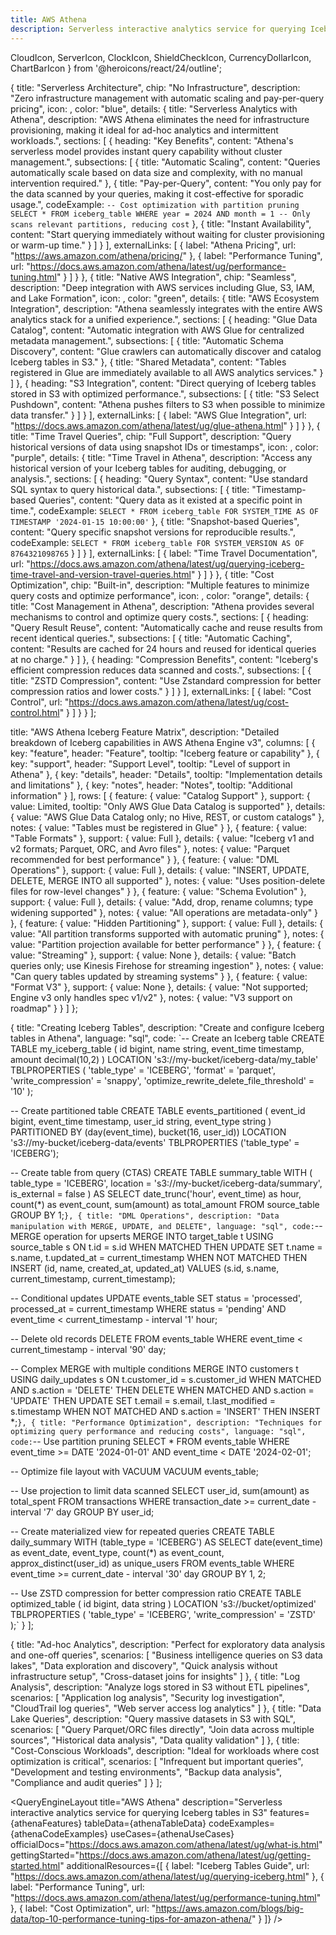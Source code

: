 ```yaml
---
title: AWS Athena
description: Serverless interactive analytics service for querying Iceberg tables in S3
---
```


  CloudIcon,
  ServerIcon,
  ClockIcon,
  ShieldCheckIcon,
  CurrencyDollarIcon,
  ChartBarIcon
} from '@heroicons/react/24/outline';

  {
    title: "Serverless Architecture",
    chip: "No Infrastructure",
    description: "Zero infrastructure management with automatic scaling and pay-per-query pricing",
    icon: <CloudIcon className="w-6 h-6" />,
    color: "blue",
    details: {
      title: "Serverless Analytics with Athena",
      description: "AWS Athena eliminates the need for infrastructure provisioning, making it ideal for ad-hoc analytics and intermittent workloads.",
      sections: [
        {
          heading: "Key Benefits",
          content: "Athena's serverless model provides instant query capability without cluster management.",
          subsections: [
            {
              title: "Automatic Scaling",
              content: "Queries automatically scale based on data size and complexity, with no manual intervention required."
            },
            {
              title: "Pay-per-Query",
              content: "You only pay for the data scanned by your queries, making it cost-effective for sporadic usage.",
              codeExample: `-- Cost optimization with partition pruning
SELECT * FROM iceberg_table
WHERE year = 2024 AND month = 1
-- Only scans relevant partitions, reducing cost`
            },
            {
              title: "Instant Availability",
              content: "Start querying immediately without waiting for cluster provisioning or warm-up time."
            }
          ]
        }
      ],
      externalLinks: [
        { label: "Athena Pricing", url: "https://aws.amazon.com/athena/pricing/" },
        { label: "Performance Tuning", url: "https://docs.aws.amazon.com/athena/latest/ug/performance-tuning.html" }
      ]
    }
  },
  {
    title: "Native AWS Integration",
    chip: "Seamless",
    description: "Deep integration with AWS services including Glue, S3, IAM, and Lake Formation",
    icon: <ServerIcon className="w-6 h-6" />,
    color: "green",
    details: {
      title: "AWS Ecosystem Integration",
      description: "Athena seamlessly integrates with the entire AWS analytics stack for a unified experience.",
      sections: [
        {
          heading: "Glue Data Catalog",
          content: "Automatic integration with AWS Glue for centralized metadata management.",
          subsections: [
            {
              title: "Automatic Schema Discovery",
              content: "Glue crawlers can automatically discover and catalog Iceberg tables in S3."
            },
            {
              title: "Shared Metadata",
              content: "Tables registered in Glue are immediately available to all AWS analytics services."
            }
          ]
        },
        {
          heading: "S3 Integration",
          content: "Direct querying of Iceberg tables stored in S3 with optimized performance.",
          subsections: [
            {
              title: "S3 Select Pushdown",
              content: "Athena pushes filters to S3 when possible to minimize data transfer."
            }
          ]
        }
      ],
      externalLinks: [
        { label: "AWS Glue Integration", url: "https://docs.aws.amazon.com/athena/latest/ug/glue-athena.html" }
      ]
    }
  },
  {
    title: "Time Travel Queries",
    chip: "Full Support",
    description: "Query historical versions of data using snapshot IDs or timestamps",
    icon: <ClockIcon className="w-6 h-6" />,
    color: "purple",
    details: {
      title: "Time Travel in Athena",
      description: "Access any historical version of your Iceberg tables for auditing, debugging, or analysis.",
      sections: [
        {
          heading: "Query Syntax",
          content: "Use standard SQL syntax to query historical data.",
          subsections: [
            {
              title: "Timestamp-based Queries",
              content: "Query data as it existed at a specific point in time.",
              codeExample: `SELECT * FROM iceberg_table
FOR SYSTEM_TIME AS OF TIMESTAMP '2024-01-15 10:00:00'`
            },
            {
              title: "Snapshot-based Queries",
              content: "Query specific snapshot versions for reproducible results.",
              codeExample: `SELECT * FROM iceberg_table
FOR SYSTEM_VERSION AS OF 8764321098765`
            }
          ]
        }
      ],
      externalLinks: [
        { label: "Time Travel Documentation", url: "https://docs.aws.amazon.com/athena/latest/ug/querying-iceberg-time-travel-and-version-travel-queries.html" }
      ]
    }
  },
  {
    title: "Cost Optimization",
    chip: "Built-in",
    description: "Multiple features to minimize query costs and optimize performance",
    icon: <CurrencyDollarIcon className="w-6 h-6" />,
    color: "orange",
    details: {
      title: "Cost Management in Athena",
      description: "Athena provides several mechanisms to control and optimize query costs.",
      sections: [
        {
          heading: "Query Result Reuse",
          content: "Automatically cache and reuse results from recent identical queries.",
          subsections: [
            {
              title: "Automatic Caching",
              content: "Results are cached for 24 hours and reused for identical queries at no charge."
            }
          ]
        },
        {
          heading: "Compression Benefits",
          content: "Iceberg's efficient compression reduces data scanned and costs.",
          subsections: [
            {
              title: "ZSTD Compression",
              content: "Use Zstandard compression for better compression ratios and lower costs."
            }
          ]
        }
      ],
      externalLinks: [
        { label: "Cost Control", url: "https://docs.aws.amazon.com/athena/latest/ug/cost-control.html" }
      ]
    }
  }
];

  title: "AWS Athena Iceberg Feature Matrix",
  description: "Detailed breakdown of Iceberg capabilities in AWS Athena Engine v3",
  columns: [
    {
      key: "feature",
      header: "Feature",
      tooltip: "Iceberg feature or capability"
    },
    {
      key: "support",
      header: "Support Level",
      tooltip: "Level of support in Athena"
    },
    {
      key: "details",
      header: "Details",
      tooltip: "Implementation details and limitations"
    },
    {
      key: "notes",
      header: "Notes",
      tooltip: "Additional information"
    }
  ],
  rows: [
    {
      feature: { value: "Catalog Support" },
      support: {
        value: <span className="text-yellow-600 font-semibold">Limited</span>,
        tooltip: "Only AWS Glue Data Catalog is supported"
      },
      details: {
        value: "AWS Glue Data Catalog only; no Hive, REST, or custom catalogs"
      },
      notes: { value: "Tables must be registered in Glue" }
    },
    {
      feature: { value: "Table Formats" },
      support: {
        value: <span className="text-green-600 font-semibold">Full</span>
      },
      details: {
        value: "Iceberg v1 and v2 formats; Parquet, ORC, and Avro files"
      },
      notes: { value: "Parquet recommended for best performance" }
    },
    {
      feature: { value: "DML Operations" },
      support: {
        value: <span className="text-green-600 font-semibold">Full</span>
      },
      details: {
        value: "INSERT, UPDATE, DELETE, MERGE INTO all supported"
      },
      notes: { value: "Uses position-delete files for row-level changes" }
    },
    {
      feature: { value: "Schema Evolution" },
      support: {
        value: <span className="text-green-600 font-semibold">Full</span>
      },
      details: {
        value: "Add, drop, rename columns; type widening supported"
      },
      notes: { value: "All operations are metadata-only" }
    },
    {
      feature: { value: "Hidden Partitioning" },
      support: {
        value: <span className="text-green-600 font-semibold">Full</span>
      },
      details: {
        value: "All partition transforms supported with automatic pruning"
      },
      notes: { value: "Partition projection available for better performance" }
    },
    {
      feature: { value: "Streaming" },
      support: {
        value: <span className="text-red-600 font-semibold">None</span>
      },
      details: {
        value: "Batch queries only; use Kinesis Firehose for streaming ingestion"
      },
      notes: { value: "Can query tables updated by streaming systems" }
    },
    {
      feature: { value: "Format V3" },
      support: {
        value: <span className="text-red-600 font-semibold">None</span>
      },
      details: {
        value: "Not supported; Engine v3 only handles spec v1/v2"
      },
      notes: { value: "V3 support on roadmap" }
    }
  ]
};

  {
    title: "Creating Iceberg Tables",
    description: "Create and configure Iceberg tables in Athena",
    language: "sql",
    code: `-- Create an Iceberg table
CREATE TABLE my_iceberg_table (
  id bigint,
  name string,
  event_time timestamp,
  amount decimal(10,2)
)
LOCATION 's3://my-bucket/iceberg-data/my_table'
TBLPROPERTIES (
  'table_type' = 'ICEBERG',
  'format' = 'parquet',
  'write_compression' = 'snappy',
  'optimize_rewrite_delete_file_threshold' = '10'
);

-- Create partitioned table
CREATE TABLE events_partitioned (
  event_id bigint,
  event_time timestamp,
  user_id string,
  event_type string
)
PARTITIONED BY (day(event_time), bucket(16, user_id))
LOCATION 's3://my-bucket/iceberg-data/events'
TBLPROPERTIES ('table_type' = 'ICEBERG');

-- Create table from query (CTAS)
CREATE TABLE summary_table
WITH (
  table_type = 'ICEBERG',
  location = 's3://my-bucket/iceberg-data/summary',
  is_external = false
)
AS SELECT 
  date_trunc('hour', event_time) as hour,
  count(*) as event_count,
  sum(amount) as total_amount
FROM source_table
GROUP BY 1;`
  },
  {
    title: "DML Operations",
    description: "Data manipulation with MERGE, UPDATE, and DELETE",
    language: "sql",
    code: `-- MERGE operation for upserts
MERGE INTO target_table t
USING source_table s
ON t.id = s.id
WHEN MATCHED THEN
  UPDATE SET
    t.name = s.name,
    t.updated_at = current_timestamp
WHEN NOT MATCHED THEN
  INSERT (id, name, created_at, updated_at)
  VALUES (s.id, s.name, current_timestamp, current_timestamp);

-- Conditional updates
UPDATE events_table
SET status = 'processed',
    processed_at = current_timestamp
WHERE status = 'pending'
  AND event_time < current_timestamp - interval '1' hour;

-- Delete old records
DELETE FROM events_table
WHERE event_time < current_timestamp - interval '90' day;

-- Complex MERGE with multiple conditions
MERGE INTO customers t
USING daily_updates s
ON t.customer_id = s.customer_id
WHEN MATCHED AND s.action = 'DELETE' THEN
  DELETE
WHEN MATCHED AND s.action = 'UPDATE' THEN
  UPDATE SET
    t.email = s.email,
    t.last_modified = s.timestamp
WHEN NOT MATCHED AND s.action = 'INSERT' THEN
  INSERT *;`
  },
  {
    title: "Performance Optimization",
    description: "Techniques for optimizing query performance and reducing costs",
    language: "sql",
    code: `-- Use partition pruning
SELECT * FROM events_table
WHERE event_time >= DATE '2024-01-01'
  AND event_time < DATE '2024-02-01';

-- Optimize file layout with VACUUM
VACUUM events_table;

-- Use projection to limit data scanned
SELECT 
  user_id,
  sum(amount) as total_spent
FROM transactions
WHERE transaction_date >= current_date - interval '7' day
GROUP BY user_id;

-- Create materialized view for repeated queries
CREATE TABLE daily_summary
WITH (table_type = 'ICEBERG')
AS 
SELECT 
  date(event_time) as event_date,
  event_type,
  count(*) as event_count,
  approx_distinct(user_id) as unique_users
FROM events_table
WHERE event_time >= current_date - interval '30' day
GROUP BY 1, 2;

-- Use ZSTD compression for better compression ratio
CREATE TABLE optimized_table (
  id bigint,
  data string
)
LOCATION 's3://bucket/optimized'
TBLPROPERTIES (
  'table_type' = 'ICEBERG',
  'write_compression' = 'ZSTD'
);`
  }
];

  {
    title: "Ad-hoc Analytics",
    description: "Perfect for exploratory data analysis and one-off queries",
    scenarios: [
      "Business intelligence queries on S3 data lakes",
      "Data exploration and discovery",
      "Quick analysis without infrastructure setup",
      "Cross-dataset joins for insights"
    ]
  },
  {
    title: "Log Analysis",
    description: "Analyze logs stored in S3 without ETL pipelines",
    scenarios: [
      "Application log analysis",
      "Security log investigation",
      "CloudTrail log queries",
      "Web server access log analytics"
    ]
  },
  {
    title: "Data Lake Queries",
    description: "Query massive datasets in S3 with SQL",
    scenarios: [
      "Query Parquet/ORC files directly",
      "Join data across multiple sources",
      "Historical data analysis",
      "Data quality validation"
    ]
  },
  {
    title: "Cost-Conscious Workloads",
    description: "Ideal for workloads where cost optimization is critical",
    scenarios: [
      "Infrequent but important queries",
      "Development and testing environments",
      "Backup data analysis",
      "Compliance and audit queries"
    ]
  }
];

<QueryEngineLayout
  title="AWS Athena"
  description="Serverless interactive analytics service for querying Iceberg tables in S3"
  features={athenaFeatures}
  tableData={athenaTableData}
  codeExamples={athenaCodeExamples}
  useCases={athenaUseCases}
  officialDocs="https://docs.aws.amazon.com/athena/latest/ug/what-is.html"
  gettingStarted="https://docs.aws.amazon.com/athena/latest/ug/getting-started.html"
  additionalResources={[
    { label: "Iceberg Tables Guide", url: "https://docs.aws.amazon.com/athena/latest/ug/querying-iceberg.html" },
    { label: "Performance Tuning", url: "https://docs.aws.amazon.com/athena/latest/ug/performance-tuning.html" },
    { label: "Cost Optimization", url: "https://aws.amazon.com/blogs/big-data/top-10-performance-tuning-tips-for-amazon-athena/" }
  ]}
/>